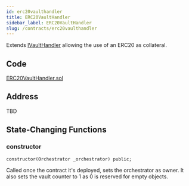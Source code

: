 ```yaml
---
id: erc20vaulthandler
title: ERC20VaultHandler
sidebar_label: ERC20VaultHandler
slug: /contracts/erc20vaulthandler
---
```


Extends [IVaultHandler](/contracts/ivaulthandler) allowing the use of an ERC20 as collateral.

## Code

[ERC20VaultHandler.sol](https://github.com/cryptexglobal/contracts/blob/master/contracts/ERC20VaultHandler.sol)

## Address

TBD

## State-Changing Functions

### constructor

```sol
constructor(Orchestrator _orchestrator) public;
```

Called once the contract it's deployed, sets the orchestrator as owner. It also sets the vault counter to 1 as 0 is reserved for empty objects.
